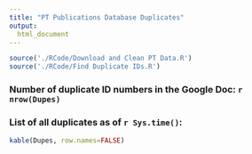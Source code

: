 ```yaml
---
title: "PT Publications Database Duplicates"
output:
  html_document
---
```



```r
source('./RCode/Download and Clean PT Data.R')
source('./RCode/Find Duplicate IDs.R')
```

### Number of duplicate ID numbers in the Google Doc: `r nrow(Dupes)`

### List of all duplicates as of `r Sys.time()`:

```r
kable(Dupes, row.names=FALSE)
```


